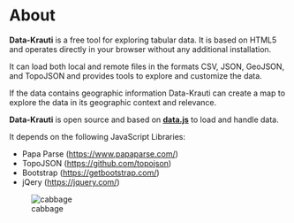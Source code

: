 # About

**Data-Krauti** is a free tool for exploring tabular data. It is based on HTML5 and operates directly in your browser without any additional installation.

It can load both local and remote files in the formats CSV, JSON, GeoJSON, and TopoJSON and provides tools to explore and customize the data.

If the data contains geographic information Data-Krauti can create a  map  to explore the data in its geographic context and relevance.

**Data-Krauti** is open source and based on **[data.js](https://github.com/gjrichter/data.js)** to load and handle data.

It depends on the following JavaScript Libraries:

- Papa Parse ([https://www.papaparse.com/](https://www.papaparse.com/))
- TopoJSON ([https://github.com/topojson](https://github.com/topojson))
- Bootstrap ([https://getbootstrap.com/](https://getbootstrap.com/))
- jQery ([https://jquery.com/](https://jquery.com/))





![cabbage](.\pics\cabbage.png)
